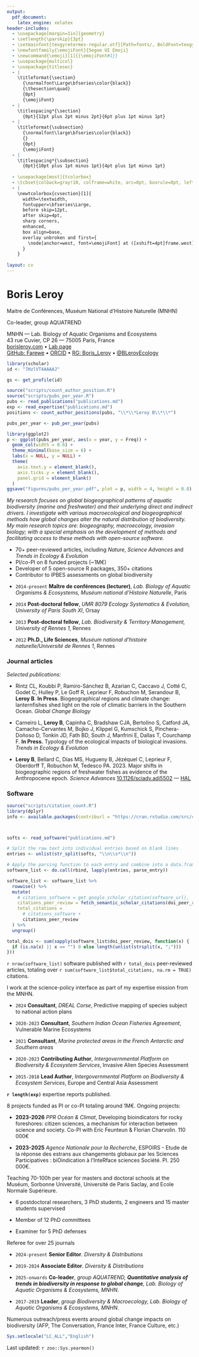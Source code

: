 ```yaml
---
output:
  pdf_document:
    latex_engine: xelatex
header-includes:
  - \usepackage[margin=1in]{geometry}
  - \setlength{\parskip}{3pt}
  - \setmainfont{texgyretermes-regular.otf}[Path=fonts/, BoldFont=texgyretermes-bold.otf, ItalicFont=texgyretermes-italic.otf, BoldItalicFont=texgyretermes-bolditalic.otf]
  - \newfontfamily{\emojiFont}{Segoe UI Emoji}
  - \newcommand{\emoji}[1]{{\emojiFont#1}}
  - \usepackage{multicol}
  - \usepackage{titlesec}
  - |
    \titleformat{\section}
      {\normalfont\Large\bfseries\color{black}}
      {\thesection\quad}
      {0pt}
      {\emojiFont}
  - |
    \titlespacing*{\section}
      {0pt}{12pt plus 2pt minus 2pt}{6pt plus 1pt minus 1pt}
  - |
    \titleformat{\subsection}
      {\normalfont\large\bfseries\color{black}}
      {}
      {0pt}
      {\emojiFont}
  - |
    \titlespacing*{\subsection}
      {0pt}{10pt plus 1pt minus 1pt}{4pt plus 1pt minus 1pt}    
      
  - \usepackage[most]{tcolorbox}
  - \tcbset{colback=gray!10, colframe=white, arc=0pt, boxrule=0pt, left=4pt, right=4pt, top=3pt, bottom=3pt}
  - |
    \newtcolorbox{cvsection}[1]{
      width=\textwidth,
      fontupper=\bfseries\Large,
      before skip=12pt,
      after skip=4pt,
      sharp corners,
      enhanced,
      box align=base,
      overlay unbroken and first={
        \node[anchor=west, font=\emojiFont] at ([xshift=4pt]frame.west) {#1};
      }
    }
  
layout: cv
---
```



# Boris Leroy
Maitre de Conférences, Muséum National d'Histoire Naturelle (MNHN)

Co-leader, group AQUATREND

\emoji{📍} MNHN — Lab. Biology of Aquatic Organisms and Ecosystems  
\emoji{📫} 43 rue Cuvier, CP 26 — 75005 Paris, France  
\emoji{🌐} [borisleroy.com](https://borisleroy.com) • [Lab page](https://borea.mnhn.fr/fr/users/boris-leroy)  
\emoji{🔗} [GitHub: Farewe](https://github.com/farewe) • [ORCID](https://orcid.org/0000-0002-7686-4302) • [RG: Boris_Leroy](https://www.researchgate.net/profile/Boris_Leroy) • [@BLeroyEcology](https://twitter.com/BLeroyEcology)


```r
library(scholar)
id <- "7HzlVT4AAAAJ"

gs <- get_profile(id)

source("scripts/count_author_position.R")
source("scripts/pubs_per_year.R")
pubs <- read_publications("publications.md")
exp <- read_expertise("publications.md")
positions <- count_author_positions(pubs, "\\*\\*Leroy B\\*\\*") 

pubs_per_year <- pub_per_year(pubs)

library(ggplot2)
p <- ggplot(pubs_per_year, aes(x = year, y = Freq)) +
  geom_col(width = 0.6) +
  theme_minimal(base_size = 6) +
  labs(x = NULL, y = NULL) +
  theme(
    axis.text.y = element_blank(),
    axis.ticks.y = element_blank(),
    panel.grid = element_blank()
  )
ggsave("figures/pubs_per_year.pdf", plot = p, width = 4, height = 0.8)
```


*My research focuses on global biogeographical patterns of aquatic biodiversity (marine and freshwater) and their underlying direct and indirect drivers. I investigate with various macroecological and biogeographical methods how global changes alter the natural distribution of biodiversity. My main research topics are: biogeography, macroecology, invasion biology; with a special emphasis on the development of methods and facilitating access to these methods with open-source software. *

```{=latex}
\begin{cvsection}{\emoji{✨} Highlights}
\end{cvsection}
```

- \emoji{🧪} 70+ peer-reviewed articles, including *Nature*, *Science Advances* and *Trends in Ecology & Evolution*
- \emoji{💼} PI/co-PI on 8 funded projects (~1M€)
- \emoji{🧰} Developer of 5 open-source R packages, 350+ citations
- \emoji{🌍} Contributor to IPBES assessments on global biodiversity

```{=latex}
\begin{cvsection}{\emoji{🎓}  Education \& experience}
\end{cvsection}
```

- `2014-present`
**Maître de conférences (lecturer)**, *Lab. Biology of Aquatic Organisms & Ecosystems, Muséum national d'Histoire Naturelle*, Paris

- `2014`
**Post-doctoral fellow**, *UMR 8079 Ecology Systematics & Evolution, University of Paris South XI*, Orsay

- `2013`
**Post-doctoral fellow**, *Lab. Biodiversity & Territory Management, University of Rennes 1*, Rennes

- `2012`
**Ph.D., Life Sciences**, *Muséum national d'histoire naturelle/Université de Rennes 1*, Rennes

```{=latex}
\begin{cvsection}{\emoji{📚} Publications}
\end{cvsection}
```

### \emoji{📰} Journal articles
```{=latex}
\begin{multicols}{2}
\emoji{📄} `r length(pubs)` peer-reviewed articles  

\emoji{📊} h-index: \textbf{`r gs$h_index`}, i10-index: \textbf{`r gs$i10_index`}  

\emoji{👤} First author: \textbf{`r positions$first_author`}, Last author: \textbf{`r positions$last_author`}  

\emoji{🔗} \href{https://farewe.github.io/markdown-cv/publications.html}{Full list online}
\end{multicols}
```


*Selected publications:*

- Rintz CL, Koubbi P, Ramiro-Sánchez B, Azarian C, Caccavo J, Cotté C, Godet C, Hulley P, Le Goff R, Leprieur F, Robuchon M, Serandour B, **Leroy B**. **In Press**. Biogeographical regions and climate change: lanternfishes shed light on the role of climatic barriers in the Southern Ocean. *Global Change Biology*


- Carneiro L, **Leroy B**, Capinha C, Bradshaw CJA, Bertolino S, Catford JA, Camacho-Cervantes M, Bojko J, Klippel G, Kumschick S,  Pinchera-Doñoso D, Tonkin JD, Fath BD, South J, Manfrini E, Dallas T, Courchamp F. **In Press.** Typology of the ecological impacts of biological invasions. *Trends in Ecology & Evolution* 

- **Leroy B**, Bellard C, Dias MS, Hugueny B, Jézéquel C, Leprieur F, Oberdorff T, Robuchon M, Tedesco PA. 2023. Major shifts in biogeographic regions of freshwater fishes as evidence of the Anthropocene epoch. *Science Advances* [10.1126/sciadv.adi5502](https://doi.org/10.1126/sciadv.adi5502) --- [HAL](https://hal.science/BOREA/hal-04311267v1)

### 	\emoji{💻} Software

```r
source("scripts/citation_count.R")
library(dplyr)
info <- available.packages(contriburl = "https://cran.rstudio.com/src/contrib")



softs <- read_software("publications.md")

# Split the raw text into individual entries based on blank lines
entries <- unlist(str_split(softs, "\\n\\s*\\n"))

# Apply the parsing function to each entry and combine into a data.frame
software_list <- do.call(rbind, lapply(entries, parse_entry))

software_list <- software_list %>%
  rowwise() %>%
  mutate(
    # citations_software = get_google_scholar_citation(software_url),
    citations_peer_review = fetch_semantic_scholar_citations(doi_peer_review),
    total_citations = 
      # citations_software + 
      citations_peer_review
  ) %>%
  ungroup()

total_dois <- sum(sapply(software_list$doi_peer_review, function(x) {
  if (is.na(x) || x == "") 0 else length(unlist(strsplit(x, ";")))
}))

```

`r nrow(software_list)` software published with 
`r total_dois` peer-reviewed articles, totaling over 
`r sum(software_list$total_citations, na.rm = TRUE)` citations.

```{=latex}
\begin{cvsection}{\emoji{🧠} Expertise}
\end{cvsection}
```
I work at the science-policy interface as part of my expertise mission from the MNHN.

- `2024` **Consultant**, *DREAL Corse*, Predictive mapping of species subject to national action plans

- `2020-2023` **Consultant**, *Southern Indian Ocean Fisheries Agreement*, Vulnerable Marine Ecosystems 

- `2021` **Consultant**, *Marine protected areas in the French Antarctic and Southern areas*

- `2020-2023`
**Contributing Author**, *Intergovernmental Platform on Biodiversity & Ecosystem Services*, Invasive Alien Species Assessment

- `2015-2018`
**Lead Author**, *Intergovernmental Platform on Biodiversity & Ecosystem Services*, Europe and Central Asia Assessment


**`r length(exp)`** expertise reports published. 
```{=latex}
\begin{cvsection}{\emoji{💰} Research funding}
\end{cvsection}
```

8 projects funded as PI or co-PI totaling around 1M€. Ongoing projects:


- **2023-2026** *PPR Océan & Climat*, Developing bioindicators for rocky foreshores: citizen sciences, a mechanism for interaction between science and society. Co-PI with Eric Feunteun & Florian Charvolin. 110 000€

- **2023-2025** *Agence Nationale pour la Recherche*,
ESPOIRS - Etude de la réponse des estrans aux changements globaux par les Sciences
Participatives : biOindication à l’InteRface sciences Société. PI. 250 000€. 


```{=latex}
\begin{cvsection}{\emoji{🏫} Teaching}
\end{cvsection}
```
 	

Teaching 70-100h per year for masters and doctoral schools at the Muséum, Sorbonne Université, Université de Paris Saclay, and Ecole Normale Supérieure. 

```{=latex}
\begin{cvsection}{\emoji{🧑} Supervision \& evaluation}
\end{cvsection}
```

- 6 postdoctoral researchers, 3 PhD students, 2 engineers and 15 master students supervised

- Member of 12 PhD committees

- Examiner for 5 PhD defenses

```{=latex}
\begin{cvsection}{\emoji{📝} Professional service}
\end{cvsection}
```

Referee for over 25 journals

- `2024-present`
**Senior Editor**. *Diversity & Distributions*

- `2019-2024`
**Associate Editor**. *Diversity & Distributions*

```{=latex}
\begin{cvsection}{\emoji{🏛️} Academic service}
\end{cvsection}
```

- `2025-onwards`
**Co-leader**, *group AQUATREND, __Quantitative analysis of trends in biodiversity in response to global change__, Lab. Biology of Aquatic Organisms & Ecosystems, MNHN*.

- `2017-2019`
**Leader**, *group Biodiversity & Macroecology, Lab. Biology of Aquatic Organisms & Ecosystems, MNHN*.
```{=latex}
\begin{cvsection}{\emoji{📣} Outreach}
\end{cvsection}
```

Numerous outreach/press events around global change impacts on biodiversity
(AFP, The Conversation, France Inter, France Culture, etc.)


```r
Sys.setlocale("LC_ALL","English")
```
Last updated: `r zoo::Sys.yearmon()`
